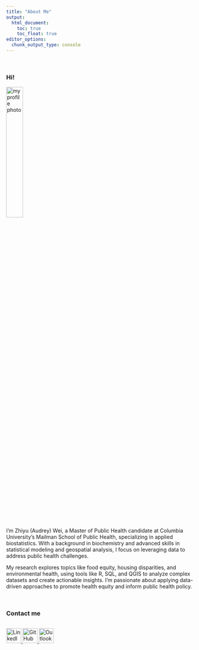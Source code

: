 ```yaml
---
title: "About Me"
output: 
  html_document:
    toc: true
    toc_float: true
editor_options: 
  chunk_output_type: console
---
```


<br>

### Hi!
<img src="files/images/cropped bio pic.jpg" alt="my profile photo" style="width:30%;">

I’m Zhiyu (Audrey) Wei, a Master of Public Health candidate at Columbia University’s Mailman School of Public Health, specializing in applied biostatistics. With a background in biochemistry and advanced skills in statistical modeling and geospatial analysis, I focus on leveraging data to address public health challenges.

My research explores topics like food equity, housing disparities, and environmental health, using tools like R, SQL, and QGIS to analyze complex datasets and create actionable insights. I’m passionate about applying data-driven approaches to promote health equity and inform public health policy. 

<br>

### Contact me

<div style="display: flex; gap: 10px; align-items: center;">
  <a href="https://www.linkedin.com/in/audreywei" target="_blank">
    <img src="files/icons/linkedin.png" alt="LinkedIn" width="40">
  </a>
  <a href="https://github.com/awpods" target="_blank">
    <img src="files/icons/github.png" alt="GitHub" width="40">
  </a>
  <a href="mailto:zwei2023@outlook.com">
    <img src="files/icons/outlook.png" alt="Outlook" width="40">
  </a>
</div>
